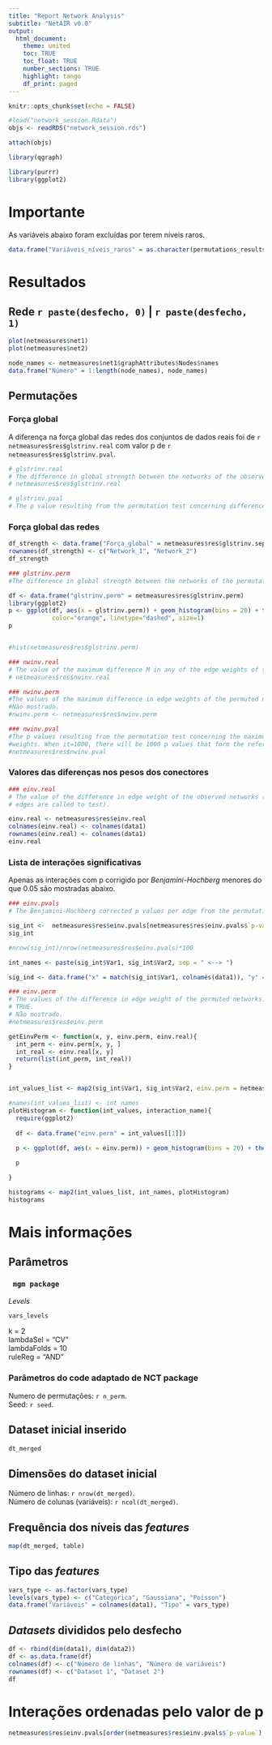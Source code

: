 ```yaml
---
title: "Report Network Analysis"
subtitle: "NetAIR v0.0"
output:
  html_document:
    theme: united
    toc: TRUE
    toc_float: TRUE
    number_sections: TRUE
    highlight: tango
    df_print: paged
---
```


```r
knitr::opts_chunk$set(echo = FALSE)
```
```r
#load("network_session.Rdata")
objs <- readRDS("network_session.rds")

attach(objs)
```

```r
library(qgraph)

library(purrr)
library(ggplot2)
```

# Importante
As variáveis abaixo foram excluídas por terem níveis raros.
```r
data.frame("Variáveis_níveis_raros" = as.character(permutations_results$near_zero))
```

# Resultados

## Rede `r paste(desfecho, 0)` | `r paste(desfecho, 1)` 
```r
plot(netmeasures$net1)
plot(netmeasures$net2)

```

```r
node_names <- netmeasures$net1$graphAttributes$Nodes$names
data.frame("Número" = 1:length(node_names), node_names)
```

## Permutações

### Força global
A diferença na força global das redes dos conjuntos de dados reais foi de `r netmeasures$res$glstrinv.real` com valor p de `r netmeasures$res$glstrinv.pval`.    

```r
# glstrinv.real
# The difference in global strength between the networks of the observed (real) data sets.
# netmeasures$res$glstrinv.real

# glstrinv.pval
# The p value resulting from the permutation test concerning difference in global strength.

```

### Força global das redes  
```r
df_strength <- data.frame("Força_global" = netmeasures$res$glstrinv.sep)
rownames(df_strength) <- c("Network_1", "Network_2")
df_strength

```

```r
### glstrinv.perm
#The difference in global strength between the networks of the permutated data sets.

df <- data.frame("glstrinv.perm" = netmeasures$res$glstrinv.perm)
library(ggplot2)
p <- ggplot(df, aes(x = glstrinv.perm)) + geom_histogram(bins = 20) + theme_classic() + geom_vline(aes(xintercept = netmeasures$res$glstrinv.real),
            color="orange", linetype="dashed", size=1)
p


#hist(netmeasures$res$glstrinv.perm)
```

```r
### nwinv.real
# The value of the maximum difference M in any of the edge weights of the observed networks.
# netmeasures$res$nwinv.real

### nwinv.perm
#The values of the maximum difference in edge weights of the permuted networks.
#Não mostrado.
#nwinv.perm <- netmeasures$res$nwinv.perm

### nwinv.pval
#The p values resulting from the permutation test concerning the maximum difference in edge
#weights. When it=1000, there will be 1000 p values that form the reference distribution.
#netmeasures$res$nwinv.pval
```


### Valores das diferenças nos pesos dos conectores

```r
### einv.real
# The value of the difference in edge weight of the observed networks (multiple values if more
# edges are called to test).

einv.real <- netmeasures$res$einv.real
colnames(einv.real) <- colnames(data1)
rownames(einv.real) <- colnames(data1)
einv.real
```


### Lista de interações significativas
Apenas as interações com p corrigido por _Benjamini-Hochberg_ menores do que 0.05 são mostradas abaixo.

```r
### einv.pvals
# The Benjamini-Hochberg corrected p values per edge from the permutation test concerning differences in edges weights (if 0.00 = < 0.01)  

sig_int <-  netmeasures$res$einv.pvals[netmeasures$res$einv.pvals$`p-value` <= 0.05, ]
sig_int

#nrow(sig_int)/nrow(netmeasures$res$einv.pvals)*100
```

```r
int_names <- paste(sig_int$Var1, sig_int$Var2, sep = " <--> ")

sig_ind <- data.frame("x" = match(sig_int$Var1, colnames(data1)), "y" = match(sig_int$Var2, colnames(data1)))
```

```r
### einv.perm
# The values of the difference in edge weight of the permuted networks. Only if test.edges =
# TRUE.  
# Não mostrado.
#netmeasures$res$einv.perm

getEinvPerm <- function(x, y, einv.perm, einv.real){
  int_perm <- einv.perm[x, y, ]
  int_real <- einv.real[x, y]
  return(list(int_perm, int_real))
}


int_values_list <- map2(sig_int$Var1, sig_int$Var2, einv.perm = netmeasures$res$einv.perm, einv.real = netmeasures$res$einv.real, getEinvPerm)

#names(int_values_list) <- int_names
plotHistogram <- function(int_values, interaction_name){
  require(ggplot2)
  
  df <- data.frame("einv.perm" = int_values[[1]])
  
  p <- ggplot(df, aes(x = einv.perm)) + geom_histogram(bins = 20) + theme_classic() +    geom_vline(aes(xintercept = int_values[[2]]), color="orange", linetype="dashed", size=1) + ggtitle(interaction_name) 

  p

}

histograms <- map2(int_values_list, int_names, plotHistogram)
histograms
```

# Mais informações
## Parâmetros 
### <code> mgm package </code>
*Levels*  
```r
vars_levels
```
k = 2  
lambdaSel = "CV"  
lambdaFolds = 10  
ruleReg = "AND"

### Parâmetros do code adaptado de NCT package
Numero de permutações: `r n_perm`.  
Seed:  `r seed`.  

## Dataset inicial inserido
```r
dt_merged
```

## Dimensões do dataset inicial
Número de linhas: `r nrow(dt_merged)`.  
Número de colunas (variáveis): `r ncol(dt_merged)`.  

## Frequência dos níveis das _features_
```r
map(dt_merged, table)
```

## Tipo das _features_
```r
vars_type <- as.factor(vars_type)
levels(vars_type) <- c("Categórica", "Gaussiana", "Poisson")
data.frame("Variáveis" = colnames(data1), "Tipo" = vars_type)
```

## _Datasets_ divididos pelo desfecho
```r
df <- rbind(dim(data1), dim(data2))
df <- as.data.frame(df)
colnames(df) <- c("Número de linhas", "Número de variáveis")
rownames(df) <- c("Dataset 1", "Dataset 2")
df
```

# Interações ordenadas pelo valor de p  
```r
netmeasures$res$einv.pvals[order(netmeasures$res$einv.pvals$`p-value`), ]
```
